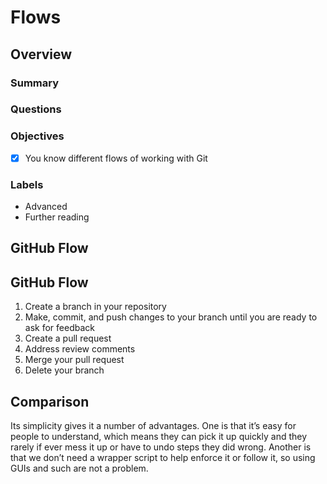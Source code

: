 # Flows

## Overview

### Summary

### Questions

### Objectives

- [x] You know different flows of working with Git

### Labels

- Advanced
- Further reading

## GitHub Flow

## GitHub Flow

1. Create a branch in your repository
2. Make, commit, and push changes to your branch until you are ready to ask for feedback
3. Create a pull request
4. Address review comments
5. Merge your pull request
6. Delete your branch

## Comparison

Its simplicity gives it a number of advantages. One is that it’s easy for people to understand, which means they can pick it up quickly and they rarely if ever mess it up or have to undo steps they did wrong. Another is that we don’t need a wrapper script to help enforce it or follow it, so using GUIs and such are not a problem.

